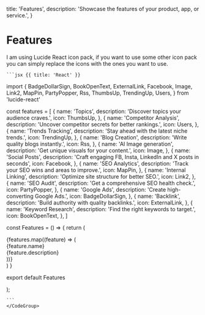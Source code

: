 
  title: 'Features',
  description: 'Showcase the features of your product, app, or service.',
}

# Features

<RequiresTailwind />

<Note>
  I am using Lucide React icon pack, if you want to use some other icon pack you
  can simply replace the icons with the ones you want to use.
</Note>

<Preview>
<div className='px-3'>
<Features/>

</div>
</Preview>
 <CodeGroup title="Code">

    ```jsx {{ title: 'React' }}

import {
  BadgeDollarSign,
  BookOpenText,
  ExternalLink,
  Facebook,
  Image,
  Link2,
  MapPin,
  PartyPopper,
  Rss,
  ThumbsUp,
  TrendingUp,
  Users,
} from 'lucide-react'

const features = [
{
name: 'Topics',
description: 'Discover topics your audience craves.',
icon: ThumbsUp,
},
{
name: 'Competitor Analysis',
description: 'Uncover competitor secrets for better rankings.',
icon: Users,
},
{
name: 'Trends Tracking',
description: 'Stay ahead with the latest niche trends.',
icon: TrendingUp,
},
{
name: 'Blog Creation',
description: 'Write quality blogs instantly.',
icon: Rss,
},
{
name: 'AI Image generation',
description: 'Get unique visuals for your content.',
icon: Image,
},
{
name: 'Social Posts',
description: 'Craft engaging FB, Insta, LinkedIn and X posts in seconds',
icon: Facebook,
},
{
name: 'SEO Analytics',
description: 'Track your SEO wins and areas to improve.',
icon: MapPin,
},
{
name: 'Internal Linking',
description: 'Optimize site structure for better SEO.',
icon: Link2,
},
{
name: 'SEO Audit',
description: 'Get a comprehensive SEO health check.',
icon: PartyPopper,
},
{
name: 'Google Ads',
description: 'Create high-converting Google Ads.',
icon: BadgeDollarSign,
},
{
name: 'Backlink',
description: 'Build authority with quality backlinks.',
icon: ExternalLink,
},
{
name: 'Keyword Research',
description: 'Find the right keywords to target.',
icon: BookOpenText,
},
]

const Features = () => {
return (

<div className="mx-auto max-w-7xl">
  <div
    className="mx-auto grid max-w-2xl grid-cols-2 gap-x-6 gap-y-10 
  text-base leading-7 text-gray-600 sm:grid-cols-2 lg:mx-0 lg:max-w-none 
  lg:grid-cols-4 lg:gap-x-8 lg:gap-y-16"
  >
    {features.map((feature) => (
      <div key={feature.name} className="relative">
        <div className="flex flex-col">
          <feature.icon
            className="mb-2 h-5 w-5 text-cyan-500"
            aria-hidden="true"
          />
          <div className="text-md inline font-semibold text-gray-800">
            {feature.name}
          </div>
          <div className="inline max-w-xs text-sm text-gray-700">
            {feature.description}
          </div>
        </div>
      </div>
    ))}
  </div>
</div>
) }

export default Features

);

    ```
    </CodeGroup>
